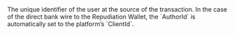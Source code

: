   

  
<ResponseField name="AuthorId" type="string" >    
The unique identifier of the user at the source of the transaction.  
In the case of the direct bank wire to the Repudiation Wallet, the `AuthorId` is automatically set to the platform’s `ClientId`.  
</ResponseField>